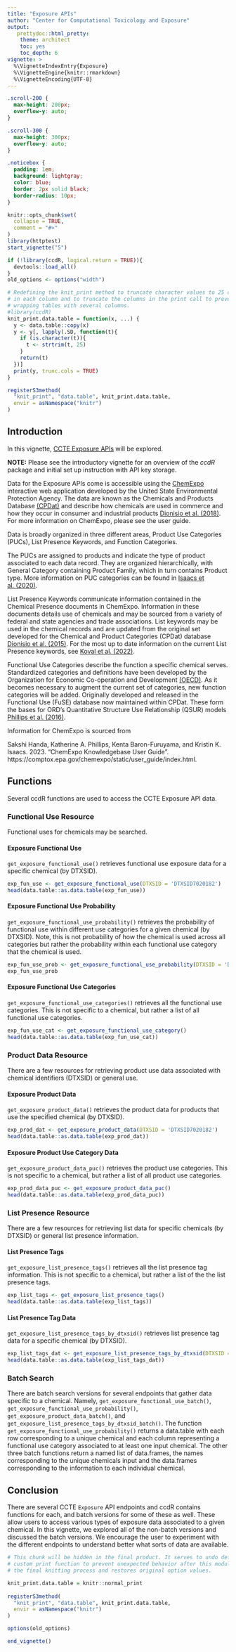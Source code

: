 ```yaml
---
title: "Exposure APIs"
author: "Center for Computational Toxicology and Exposure"
output:
   prettydoc::html_pretty:
    theme: architect
    toc: yes
    toc_depth: 6
vignette: >
  %\VignetteIndexEntry{Exposure}
  %\VignetteEngine{knitr::rmarkdown}
  %\VignetteEncoding{UTF-8}
---
```

```css
.scroll-200 {
  max-height: 200px;
  overflow-y: auto;
}

.scroll-300 {
  max-height: 300px;
  overflow-y: auto;
}

.noticebox {
  padding: 1em;
  background: lightgray;
  color: blue;
  border: 2px solid black;
  border-radius: 10px;
}
```

```r
knitr::opts_chunk$set(
  collapse = TRUE,
  comment = "#>"
)
library(httptest)
start_vignette("5")
```

```r
if (!library(ccdR, logical.return = TRUE)){
  devtools::load_all()
}
old_options <- options("width")
```

```r
# Redefining the knit_print method to truncate character values to 25 characters
# in each column and to truncate the columns in the print call to prevent 
# wrapping tables with several columns.
#library(ccdR)
knit_print.data.table = function(x, ...) {
  y <- data.table::copy(x)
  y <- y[, lapply(.SD, function(t){
    if (is.character(t)){
      t <- strtrim(t, 25)
    }
    return(t)
  })]
  print(y, trunc.cols = TRUE)
}

registerS3method(
  "knit_print", "data.table", knit_print.data.table,
  envir = asNamespace("knitr")
)
```

## Introduction

In this vignette, [CCTE Exposure APIs](https://api-ccte.epa.gov/docs/exposure.html) will be explored. 

::: {.noticebox data-latex=""}

**NOTE:** Please see the introductory vignette for an overview of the *ccdR* package and initial set up instruction with API key storage.

:::

Data for the Exposure APIs come is accessible using the [ChemExpo](https://comptox.epa.gov/chemexpo/) interactive web application developed by the United State Environmental Protection Agency. The data are known as the Chemicals and Products Database [(CPDat)](https://www.epa.gov/chemical-research/chemical-and-products-database-cpdat) and describe how chemicals are used in commerce and how they occur in consumer and industrial products [Dionisio et al. (2018)](https://www.nature.com/articles/sdata2018125). For more information on ChemExpo, please see the user guide. 

Data is broadly organized in three different areas, Product Use Categories (PUCs), List Presence Keywords, and Function Categories. 

The PUCs are assigned to products and indicate the type of product associated to each data record. They are organized hierarchically, with General Category containing Product Family, which in turn contains Product type. More information on PUC categories can be found in [Isaacs et al. (2020)](https://doi.org/10.1038/s41370-019-0187-5).

List Presence Keywords communicate information contained in the Chemical Presence documents in ChemExpo. Information in these documents details use of chemicals and may be sourced from a variety of federal and state agencies and trade associations. List keywords may be used in the chemical records and are updated from the original set developed for the Chemical and Product Categories (CPDat) database [Dionisio et al. (2015)](https://www.sciencedirect.com/science/article/pii/S2214750014001632?via%3Dihub). For the most up to date information on the current List Presence keywords, see [Koval et al. (2022)](https://www.nature.com/articles/s41370-022-00451-8).

Functional Use Categories describe the function a specific chemical serves. Standardized categories and definitions have been developed by the Organization for Economic Co-operation and Development [(OECD)](https://one.oecd.org/document/ENV/JM/MONO(2017)14/en/pdf). As it becomes necessary to augment the current set of categories, new function categories will be added. Originally developed and released in the Functional Use (FuSE) database now maintained within CPDat. These form the bases for ORD's Quantitative Structure Use Relationship (QSUR) models [Phillips et al. (2016)](https://pubs.rsc.org/en/content/articlelanding/2017/GC/C6GC02744J).


Information for ChemExpo is sourced from

Sakshi Handa, Katherine A. Phillips, Kenta Baron-Furuyama, and Kristin K. Isaacs. 2023. “ChemExpo Knowledgebase User Guide”. https://comptox.epa.gov/chemexpo/static/user_guide/index.html.

## Functions

Several ccdR functions are used to access the CCTE Exposure API data.

### Functional Use Resource

Functional uses for chemicals may be searched.

#### Exposure Functional Use

`get_exposure_functional_use()` retrieves functional use exposure data for a specific chemical (by DTXSID).

```r
exp_fun_use <- get_exposure_functional_use(DTXSID = 'DTXSID7020182')
head(data.table::as.data.table(exp_fun_use))
```

#### Exposure Functional Use Probability

`get_exposure_functional_use_probability()` retrieves the probability of functional use within different use categories for a given chemical (by DTXSID). Note, this is not probability of how the chemical is used across all categories but rather the probability within each functional use category that the chemical is used.

```r
exp_fun_use_prob <- get_exposure_functional_use_probability(DTXSID = 'DTXSID7020182')
exp_fun_use_prob
```

#### Exposure Functional Use Categories

`get_exposure_functional_use_categories()` retrieves all the functional use categories. This is not specific to a chemical, but rather a list of all functional use categories.

```r
exp_fun_use_cat <- get_exposure_functional_use_category()
head(data.table::as.data.table(exp_fun_use_cat))
```

### Product Data Resource

There are a few resources for retrieving product use data associated with chemical identifiers (DTXSID) or general use.

#### Exposure Product Data

`get_exposure_product_data()` retrieves the product data for products that use the specified chemical (by DTXSID).

```r
exp_prod_dat <- get_exposure_product_data(DTXSID = 'DTXSID7020182')
head(data.table::as.data.table(exp_prod_dat))
```

#### Exposure Product Use Category Data

`get_exposure_product_data_puc()` retrieves the product use categories. This is not specific to a chemical, but rather a list of all product use categories.

```r
exp_prod_data_puc <- get_exposure_product_data_puc()
head(data.table::as.data.table(exp_prod_data_puc))
```

### List Presence Resource

There are a few resources for retrieving list data for specific chemicals (by DTXSID) or general list presence information.

#### List Presence Tags

`get_exposure_list_presence_tags()` retrieves all the list presence tag information. This is not specific to a chemical, but rather a list of the the list presence tags.

```r
exp_list_tags <- get_exposure_list_presence_tags()
head(data.table::as.data.table(exp_list_tags))
```

#### List Presence Tag Data

`get_exposure_list_presence_tags_by_dtxsid()` retrieves list presence tag data for a specific chemical (by DTXSID).

```r
exp_list_tags_dat <- get_exposure_list_presence_tags_by_dtxsid(DTXSID = 'DTXSID7020182')
head(data.table::as.data.table(exp_list_tags_dat))
```

### Batch Search

There are batch search versions for several endpoints that gather data specific to a chemical. Namely, `get_exposure_functional_use_batch()`, `get_exposure_functional_use_probability()`, `get_exposure_product_data_batch()`, and `get_exposure_list_presence_tags_by_dtxsid_batch()`. The function `get_exposure_functional_use_probability()` returns a data.table with each row corresponding to a unique chemical and each column representing a functional use category associated to at least one input chemical. The other three batch functions return a named list of data.frames, the names corresponding to the unique chemicals input and the data.frames corresponding to the information to each individual chemical.

## Conclusion

There are several CCTE `Exposure` API endpoints and ccdR contains functions for each, and batch versions for some of these as well. These allow users to access various types of exposure data associated to a given chemical. In this vignette, we explored all of the non-batch versions and discussed the batch versions. We encourage the user to experiment with the different endpoints to understand better what sorts of data are available.

```r
# This chunk will be hidden in the final product. It serves to undo defining the
# custom print function to prevent unexpected behavior after this module during
# the final knitting process and restores original option values.

knit_print.data.table = knitr::normal_print
  
registerS3method(
  "knit_print", "data.table", knit_print.data.table,
  envir = asNamespace("knitr")
)

options(old_options)
```

```r
end_vignette()
```

